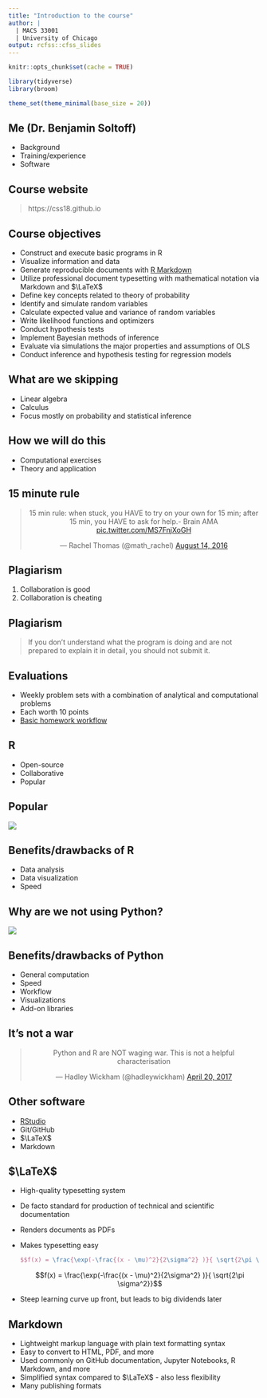 ```yaml
---
title: "Introduction to the course"
author: |
  | MACS 33001
  | University of Chicago
output: rcfss::cfss_slides
---
```


```r
knitr::opts_chunk$set(cache = TRUE)

library(tidyverse)
library(broom)

theme_set(theme_minimal(base_size = 20))
```

## Me (Dr. Benjamin Soltoff)

* Background
* Training/experience
* Software

## Course website

> https://css18.github.io

## Course objectives

* Construct and execute basic programs in R
* Visualize information and data
* Generate reproducible documents with [R Markdown](http://rmarkdown.rstudio.com/)
* Utilize professional document typesetting with mathematical notation via Markdown and $\LaTeX$
* Define key concepts related to theory of probability
* Identify and simulate random variables
* Calculate expected value and variance of random variables
* Write likelihood functions and optimizers
* Conduct hypothesis tests
* Implement Bayesian methods of inference
* Evaluate via simulations the major properties and assumptions of OLS
* Conduct inference and hypothesis testing for regression models

## What are we skipping

* Linear algebra
* Calculus
* Focus mostly on probability and statistical inference

## How we will do this

* Computational exercises
* Theory and application

## 15 minute rule

<center>
<blockquote class="twitter-tweet" data-lang="en"><p lang="en" dir="ltr">15 min rule: when stuck, you HAVE to try on your own for 15 min; after 15 min, you HAVE to ask for help.- Brain AMA <a href="https://t.co/MS7FnjXoGH">pic.twitter.com/MS7FnjXoGH</a></p>&mdash; Rachel Thomas (@math_rachel) <a href="https://twitter.com/math_rachel/status/764931533383749632">August 14, 2016</a></blockquote>
<script async src="https://platform.twitter.com/widgets.js" charset="utf-8"></script>
</center>

## Plagiarism

1. Collaboration is good
1. Collaboration is cheating

## Plagiarism

> If you don't understand what the program is doing and are not prepared to explain it in detail, you should not submit it.

## Evaluations

* Weekly problem sets with a combination of analytical and computational problems
* Each worth 10 points
* [Basic homework workflow](https://cfss.uchicago.edu/hw00_homework_guidelines.html#homework_workflow)

## R

* Open-source
* Collaborative
* Popular

## Popular

[![](https://cfss.uchicago.edu/images/lang.rank_.618-1-1024x708.png)](https://redmonk.com/sogrady/2018/08/10/language-rankings-6-18/)

## Benefits/drawbacks of R

* Data analysis
* Data visualization
* Speed

## Why are we not using Python?

[![](https://cfss.uchicago.edu/images/xkcd_python.png)](https://xkcd.com/353/)

## Benefits/drawbacks of Python

* General computation
* Speed
* Workflow
* Visualizations
* Add-on libraries

## It's not a war

<center>
<blockquote class="twitter-tweet" data-lang="en"><p lang="en" dir="ltr">Python and R are NOT waging war. This is not a helpful characterisation</p>&mdash; Hadley Wickham (@hadleywickham) <a href="https://twitter.com/hadleywickham/status/855035652710309890?ref_src=twsrc%5Etfw">April 20, 2017</a></blockquote>
<script async src="https://platform.twitter.com/widgets.js" charset="utf-8"></script>
</center>

## Other software

* [RStudio](https://www.rstudio.com/products/RStudio/)
* Git/GitHub
* $\LaTeX$
* Markdown

## $\LaTeX$

* High-quality typesetting system
* De facto standard for production of technical and scientific documentation
* Renders documents as PDFs
* Makes typesetting easy

    ```latex
    $$f(x) = \frac{\exp(-\frac{(x - \mu)^2}{2\sigma^2} )}{ \sqrt{2\pi \sigma^2}}$$
    ```

    $$f(x) = \frac{\exp(-\frac{(x - \mu)^2}{2\sigma^2} )}{ \sqrt{2\pi \sigma^2}}$$

* Steep learning curve up front, but leads to big dividends later

## Markdown

* Lightweight markup language with plain text formatting syntax
* Easy to convert to HTML, PDF, and more
* Used commonly on GitHub documentation, Jupyter Notebooks, R Markdown, and more
* Simplified syntax compared to $\LaTeX$ - also less flexibility
* Many publishing formats
